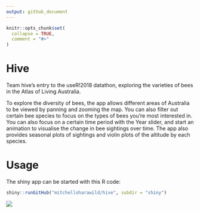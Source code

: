```yaml
---
output: github_document
---
```


<!-- README.md is generated from README.Rmd. Please edit that file -->

```r
knitr::opts_chunk$set(
  collapse = TRUE,
  comment = "#>"
)
```
# Hive

Team hive's entry to the useR!2018 datathon, exploring the varieties of bees in the Atlas of Living Australia.

To explore the diversity of bees, the app allows different areas of Australia to be viewed by panning and zooming the map. You can also filter out certain bee species to focus on the types of bees you're most interested in. You can also focus on a certain time period with the Year slider, and start an animation to visualise the change in bee sightings over time. The app also provides seasonal plots of sightings and violin plots of the altitude by each species.

# Usage

The shiny app can be started with this R code:

```r
shiny::runGitHub("mitchelloharawild/hive", subdir = "shiny")
```

![](hive.png)

